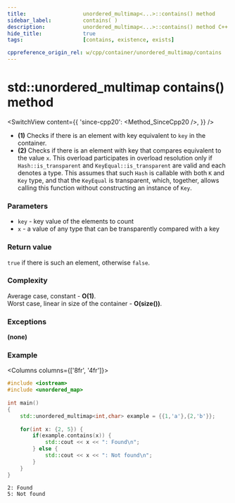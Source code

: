 ```yaml
---
title:					unordered_multimap<...>::contains() method
sidebar_label:			contains( )
description:			unordered_multimap<...>::contains() method C++ documentation
hide_title:				true
tags:					[contains, existence, exists]

cppreference_origin_rel: w/cpp/container/unordered_multimap/contains
---
```



<!----------------- Codes ---------------------->

<!-- contains() -->

# std::unordered_multimap contains() method

<SwitchView content={{
	'since-cpp20': <Method_SinceCpp20 />,
}} />

 - **(1)** Checks if there is an element with key equivalent to `key` in the container.
 - **(2)** Checks if there is an element with key that compares equivalent to the value `x`.
    This overload participates in overload resolution only if `Hash::is_transparent` and `KeyEqual::is_transparent` are valid and each denotes a type.
    This assumes that such `Hash` is callable with both `K` and `Key` type, and that the `KeyEqual` is transparent, which, together, allows calling this function without constructing an instance of `Key`.

### Parameters

 - `key` - key value of the elements to count
 - `x` - a value of any type that can be transparently compared with a key

### Return value

`true` if there is such an element, otherwise `false`.

### Complexity

Average case, constant - **O(1)**.  
Worst case, linear in size of the container - **O(size())**.

### Exceptions

**(none)**

### Example

<Columns columns={['8fr', '4fr']}>
<div>

```cpp title='Main.cpp' showLineNumbers
#include <iostream>
#include <unordered_map>
 
int main()
{
    std::unordered_multimap<int,char> example = {{1,'a'},{2,'b'}};
 
    for(int x: {2, 5}) {
        if(example.contains(x)) {
            std::cout << x << ": Found\n";
        } else {
            std::cout << x << ": Not found\n";
        }
    }
}
```

</div>
<div>

```plaintext title="Output"
2: Found
5: Not found
```

</div>
</Columns>
